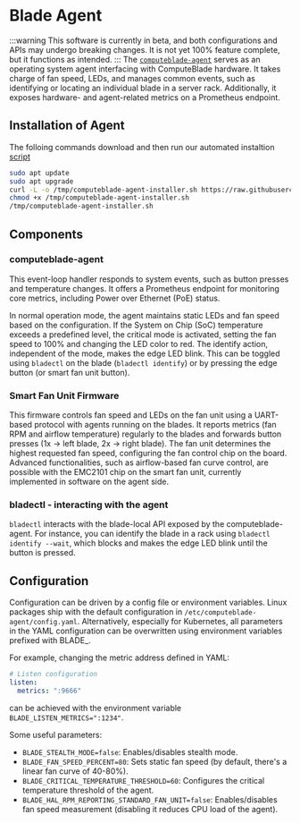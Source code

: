 
# Blade Agent

:::warning
    This software is currently in beta, and both configurations and APIs may undergo breaking changes. It is not yet 100% feature complete, but it functions as intended.
:::
The [`computeblade-agent`](https://github.com/Uptime-Lab/computeblade-agent) serves as an operating system agent interfacing with ComputeBlade hardware.
It takes charge of fan speed, LEDs, and manages common events, such as identifying or locating an individual blade in a server rack.
Additionally, it exposes hardware- and agent-related metrics on a Prometheus endpoint.

## Installation of Agent

The folloing commands download and then run our automated instaltion [script](https://github.com/uptime-industries/compute-blade-agent/blob/main/hack/autoinstall.sh)
```bash
sudo apt update
sudo apt upgrade
curl -L -o /tmp/computeblade-agent-installer.sh https://raw.githubusercontent.com/Uptime-Lab/computeblade-agent/main/hack/autoinstall.sh
chmod +x /tmp/computeblade-agent-installer.sh
/tmp/computeblade-agent-installer.sh
```
## Components
### computeblade-agent
This event-loop handler responds to system events, such as button presses and temperature changes.
It offers a Prometheus endpoint for monitoring core metrics, including Power over Ethernet (PoE) status.

In normal operation mode, the agent maintains static LEDs and fan speed based on the configuration.
If the System on Chip (SoC) temperature exceeds a predefined level, the critical mode is activated, setting the fan speed to 100% and changing the LED color to red.
The identify action, independent of the mode, makes the edge LED blink.
This can be toggled using `bladectl` on the blade (`bladectl identify`) or by pressing the edge button (or smart fan unit button).
### Smart Fan Unit Firmware
This firmware controls fan speed and LEDs on the fan unit using a UART-based protocol with agents running on the blades.
It reports metrics (fan RPM and airflow temperature) regularly to the blades and forwards button presses (1x -> left blade, 2x -> right blade).
The fan unit determines the highest requested fan speed, configuring the fan control chip on the board. Advanced functionalities,
such as airflow-based fan curve control, are possible with the EMC2101 chip on the smart fan unit, currently implemented in software on the agent side.

### bladectl - interacting with the agent
`bladectl` interacts with the blade-local API exposed by the computeblade-agent.
For instance, you can identify the blade in a rack using `bladectl identify --wait`,
which blocks and makes the edge LED blink until the button is pressed.

## Configuration
Configuration can be driven by a config file or environment variables.
Linux packages ship with the default configuration in `/etc/computeblade-agent/config.yaml`.
Alternatively, especially for Kubernetes, all parameters in the YAML configuration can be overwritten using environment variables prefixed with BLADE_.

For example, changing the metric address defined in YAML:
```yaml
# Listen configuration
listen:
  metrics: ":9666"
```
can be achieved with the environment variable `BLADE_LISTEN_METRICS=":1234"`.

Some useful parameters:
- `BLADE_STEALTH_MODE=false`: Enables/disables stealth mode.
- `BLADE_FAN_SPEED_PERCENT=80`: Sets static fan speed (by default, there's a linear fan curve of 40-80%).
- `BLADE_CRITICAL_TEMPERATURE_THRESHOLD=60`: Configures the critical temperature threshold of the agent.
- `BLADE_HAL_RPM_REPORTING_STANDARD_FAN_UNIT=false`: Enables/disables fan speed measurement (disabling it reduces CPU load of the agent).